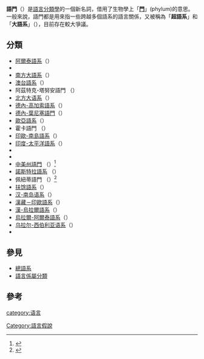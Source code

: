 '''語門'''（{{lang-en|Language phylum}}）是[[語言分類學|語言分類學]]的一個新名詞，借用了生物學上「'''[[門_(生物)|門]]'''」(phylum)的意思。一般來說，語門都是用來指一些跨越多個語系的語言關係，又被稱為「'''超語系'''」和「'''大語系'''」（{{lang-en|Ultra Language family / Super Language family}}），目前存在較大爭議。

== 分類 ==
* [[阿爾泰語系|阿爾泰語系]]（{{lang-en|Altaic languages}}）
* {{tsl|en|Amerind languages|亞美林德語系}}
* [[南方大語系|南方大語系]]（{{lang-en|Austric languages}}）
* [[澳台語系|澳台語系]]（{{lang-en|Austro-Tai languages}}）
* 阿茲特克-塔努安語門 （{{lang-en|Aztec-Tanoan language phylum}}）
* [[北方大语系|北方大语系]]（{{lang-en|Borean languages}}）
* [[德內-高加索語系|德內-高加索語系]]（{{lang-en|Dené-Caucasian languages}}）
* [[德內-葉尼塞語門|德內-葉尼塞語門]]（{{lang-en|Dené-Yeniseian language phylum}}）
* [[歐亞語系|歐亞語系]]（{{lang-en|Eurasiatic languages}}）
* 霍卡語門 （{{lang-en|Hokan language phylum}}）
* [[印歐-南島語系|印歐-南島語系]]（{{lang-en|Indo-Austronesian languages}}）
* [[印度-太平洋語系|印度-太平洋語系]]（{{lang-en|Indo-Pacific languages}}）
* {{tsl|en|Indo-Semitic languages|印歐-閃米特語系}}
* {{tsl|en|Indo-Uralic languages|印歐-烏拉爾語系}}
* [[中美州語門|中美州語門]] （{{lang-en|Mesoamerican language phylum}}）<ref>{{cite journal|url=http://www.jstor.org/pss/675524|title=Mesoamerican: A proposed Language Phylum|author=Stanley R. Witkowski and Cecil H. Brown|journal=American Anthropologist|volume=New Series, Vol. 80|issue=4|date=Dec  1978|pages=pp. 942-944|publisher=Blackwell Publishing on behalf of the American Anthropological Association}}</ref>
* [[諾斯特拉語系|諾斯特拉語系]] （{{lang-en|Nostratic languages}}）
* 佩紐蒂語門 （{{lang-en|Penutian language phylum}}）<ref>{{cite web |url=http://logos.uoregon.edu/explore/oregon/genetic.html |title=存档副本 |accessdate=2005-06-04 |deadurl=yes |archiveurl=https://web.archive.org/web/20050406184804/http://logos.uoregon.edu/explore/Oregon/genetic.html |archivedate=2005-04-06 }}</ref>
* [[扶馀語系|扶馀語系]]（{{lang-en|Puyŏ languages}}）
* [[汉-南岛语系|汉-南岛语系]]（{{lang-en|Sino-Austronesian languages}}）
* [[漢藏－印歐語系|漢藏－印歐語系]]（{{lang-en|Sino－Indo languages}}）
* [[漢-烏拉爾語系|漢-烏拉爾語系]]（{{lang-en|Sino-Uralic languages}}）
* [[烏拉爾-阿爾泰語系|烏拉爾-阿爾泰語系]]（{{lang-en|Ural-Altaic languages}}）
* [[乌拉尔-西伯利亚语系|乌拉尔-西伯利亚语系]]（{{lang-en|Uralo-Siberian languages}}）
* {{tsl|en|Uralic–Yukaghir languages|烏拉爾-尤卡吉爾語系}}

== 參見 ==
*[[總語系|總語系]]
*[[語言係屬分類|語言係屬分類]]

== 參考 ==
{{reflist}}

[[category:语言|category:语言]]
[[Category:語言假說|Category:語言假說]]